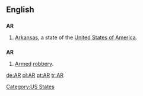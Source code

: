 {{see|ar|ár|är|år|A.R.}}

==English==

==={{abbreviation}}===
'''AR'''

# [[Arkansas]], a state of the [[United States of America]].

==={{initialism}}===
'''AR'''

# [[armed|Armed]] [[robbery]].

[[Category:US States]]

[[de:AR]]
[[pl:AR]]
[[pt:AR]]
[[tr:AR]]